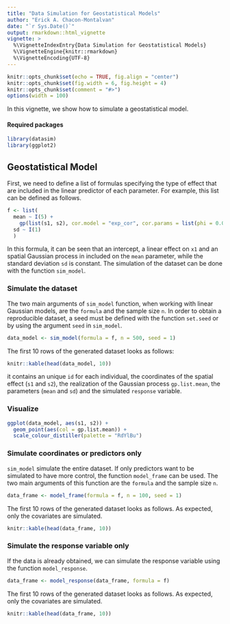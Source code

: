 ```yaml
---
title: "Data Simulation for Geostatistical Models"
author: "Erick A. Chacon-Montalvan"
date: "`r Sys.Date()`"
output: rmarkdown::html_vignette
vignette: >
  %\VignetteIndexEntry{Data Simulation for Geostatistical Models}
  %\VignetteEngine{knitr::rmarkdown}
  %\VignetteEncoding{UTF-8}
---
```


```r
knitr::opts_chunk$set(echo = TRUE, fig.align = "center")
knitr::opts_chunk$set(fig.width = 6, fig.height = 4)
knitr::opts_chunk$set(comment = "#>")
options(width = 100)
```

In this vignette, we show how to simulate a geostatistical model.

#### Required packages

```r
library(datasim)
library(ggplot2)
```

## Geostatistical Model

First, we need to define a list of formulas specifying the type of effect that are
included in the linear predictor of each parameter. For example, this list can be
defined as follows.

```r
f <- list(
  mean ~ I(5) +
    gp(list(s1, s2), cor.model = "exp_cor", cor.params = list(phi = 0.02)),
  sd ~ I(1)
  )
```

In this formula, it can be seen that an intercept, a linear effect on `x1` and an
spatial Gaussian process in included on the `mean` parameter, while the
standard deviation `sd` is constant. The simulation of the dataset can be done with
the function `sim_model`.

### Simulate the dataset

The two main arguments of `sim_model` function, when working with linear Gaussian
models, are the `formula` and the sample size `n`.
In order to obtain a reproducible dataset, a seed must be defined
with the function `set.seed` or by using the argument `seed` in `sim_model`.

```r
data_model <- sim_model(formula = f, n = 500, seed = 1)
```

The first 10 rows of the generated dataset looks as follows:
```r
knitr::kable(head(data_model, 10))
```

it contains an unique `id` for each individual, the coordinates of the spatial effect (`s1` and `s2`), the realization of the Gaussian process `gp.list.mean`, the parameters (`mean` and `sd`) and the simulated `response` variable.

### Visualize

```r
ggplot(data_model, aes(s1, s2)) +
  geom_point(aes(col = gp.list.mean)) +
  scale_colour_distiller(palette = "RdYlBu")
```


### Simulate coordinates or predictors only

`sim_model` simulate the entire dataset. If only predictors want to be simulated to
have more control, the function `model_frame` can be used.  The two main arguments
of this function are the `formula` and the sample size `n`.

```r
data_frame <- model_frame(formula = f, n = 100, seed = 1)
```
The first 10 rows of the generated dataset looks as follows. As expected, only the
covariates are simulated.

```r
knitr::kable(head(data_frame, 10))
```

### Simulate the response variable only

If the data is already obtained, we can simulate the response variable using the
function `model_response`.

```r
data_frame <- model_response(data_frame, formula = f)
```

The first 10 rows of the generated dataset looks as follows. As expected, only the
covariates are simulated.

```r
knitr::kable(head(data_frame, 10))
```
